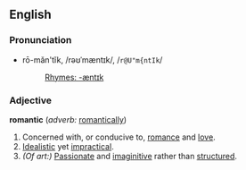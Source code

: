 ==English==
===Pronunciation===
*rō-măn'tĭk, /rəʊˈmæntɪk/, /<tt>r@U"m{ntIk</tt>/
*:[[Rhymes:English:-æntɪk|Rhymes: -æntɪk]]

===Adjective===
'''romantic''' (''adverb:'' [[romantically]])

# Concerned with, or conducive to, [[romance]] and [[love]].
# [[ideal|Idealistic]] yet [[impractical]].
# ''(Of art:)'' [[Passionate]] and [[imagine|imaginitive]] rather than [[structure]]d.